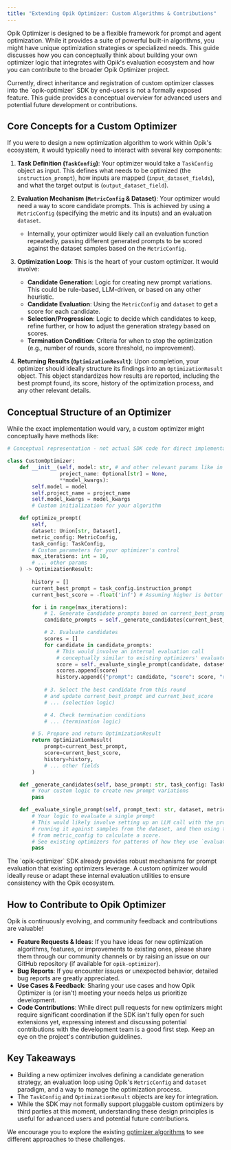 ```yaml
---
title: "Extending Opik Optimizer: Custom Algorithms & Contributions"
---
```


Opik Optimizer is designed to be a flexible framework for prompt and agent optimization. While it provides a suite of powerful built-in algorithms, you might have unique optimization strategies or specialized needs. This guide discusses how you can conceptually think about building your own optimizer logic that integrates with Opik's evaluation ecosystem and how you can contribute to the broader Opik Optimizer project.

<Note>
  Currently, direct inheritance and registration of custom optimizer classes into the `opik-optimizer` SDK by end-users is not a formally exposed feature. This guide provides a conceptual overview for advanced users and potential future development or contributions.
</Note>

## Core Concepts for a Custom Optimizer

If you were to design a new optimization algorithm to work within Opik's ecosystem, it would typically need to interact with several key components:

1.  **Task Definition (`TaskConfig`)**: Your optimizer would take a `TaskConfig` object as input. This defines what needs to be optimized (the `instruction_prompt`), how inputs are mapped (`input_dataset_fields`), and what the target output is (`output_dataset_field`).

2.  **Evaluation Mechanism (`MetricConfig` & Dataset)**: Your optimizer would need a way to score candidate prompts. This is achieved by using a `MetricConfig` (specifying the metric and its inputs) and an evaluation `dataset`.
    *   Internally, your optimizer would likely call an evaluation function repeatedly, passing different generated prompts to be scored against the dataset samples based on the `MetricConfig`.

3.  **Optimization Loop**: This is the heart of your custom optimizer. It would involve:
    *   **Candidate Generation**: Logic for creating new prompt variations. This could be rule-based, LLM-driven, or based on any other heuristic.
    *   **Candidate Evaluation**: Using the `MetricConfig` and `dataset` to get a score for each candidate.
    *   **Selection/Progression**: Logic to decide which candidates to keep, refine further, or how to adjust the generation strategy based on scores.
    *   **Termination Condition**: Criteria for when to stop the optimization (e.g., number of rounds, score threshold, no improvement).

4.  **Returning Results (`OptimizationResult`)**: Upon completion, your optimizer should ideally structure its findings into an `OptimizationResult` object. This object standardizes how results are reported, including the best prompt found, its score, history of the optimization process, and any other relevant details.

## Conceptual Structure of an Optimizer

While the exact implementation would vary, a custom optimizer might conceptually have methods like:

```python
# Conceptual representation - not actual SDK code for direct implementation

class CustomOptimizer:
    def __init__(self, model: str, # and other relevant params like in existing optimizers
                 project_name: Optional[str] = None, 
                 **model_kwargs):
        self.model = model
        self.project_name = project_name
        self.model_kwargs = model_kwargs
        # Custom initialization for your algorithm

    def optimize_prompt(
        self,
        dataset: Union[str, Dataset],
        metric_config: MetricConfig,
        task_config: TaskConfig,
        # Custom parameters for your optimizer's control
        max_iterations: int = 10,
        # ... other params
    ) -> OptimizationResult:
        
        history = []
        current_best_prompt = task_config.instruction_prompt
        current_best_score = -float('inf') # Assuming higher is better

        for i in range(max_iterations):
            # 1. Generate candidate prompts based on current_best_prompt
            candidate_prompts = self._generate_candidates(current_best_prompt, task_config)

            # 2. Evaluate candidates
            scores = []
            for candidate in candidate_prompts:
                # This would involve an internal evaluation call
                # conceptually similar to existing optimizers' evaluate_prompt methods
                score = self._evaluate_single_prompt(candidate, dataset, metric_config, task_config)
                scores.append(score)
                history.append({"prompt": candidate, "score": score, "round": i})
            
            # 3. Select the best candidate from this round
            # and update current_best_prompt and current_best_score
            # ... (selection logic)

            # 4. Check termination conditions
            # ... (termination logic)

        # 5. Prepare and return OptimizationResult
        return OptimizationResult(
            prompt=current_best_prompt,
            score=current_best_score,
            history=history,
            # ... other fields
        )

    def _generate_candidates(self, base_prompt: str, task_config: TaskConfig) -> List[str]:
        # Your custom logic to create new prompt variations
        pass

    def _evaluate_single_prompt(self, prompt_text: str, dataset, metric_config, task_config) -> float:
        # Your logic to evaluate a single prompt
        # This would likely involve setting up an LLM call with the prompt_text,
        # running it against samples from the dataset, and then using the metric
        # from metric_config to calculate a score.
        # See existing optimizers for patterns of how they use `evaluate_prompt` internally.
        pass

```

<Info>
  The `opik-optimizer` SDK already provides robust mechanisms for prompt evaluation that existing optimizers leverage. A custom optimizer would ideally reuse or adapt these internal evaluation utilities to ensure consistency with the Opik ecosystem.
</Info>

## How to Contribute to Opik Optimizer

Opik is continuously evolving, and community feedback and contributions are valuable!

*   **Feature Requests & Ideas**: If you have ideas for new optimization algorithms, features, or improvements to existing ones, please share them through our community channels or by raising an issue on our GitHub repository (if available for `opik-optimizer`).
*   **Bug Reports**: If you encounter issues or unexpected behavior, detailed bug reports are greatly appreciated.
*   **Use Cases & Feedback**: Sharing your use cases and how Opik Optimizer is (or isn't) meeting your needs helps us prioritize development.
*   **Code Contributions**: While direct pull requests for new optimizers might require significant coordination if the SDK isn't fully open for such extensions yet, expressing interest and discussing potential contributions with the development team is a good first step. Keep an eye on the project's contribution guidelines.

## Key Takeaways

-   Building a new optimizer involves defining a candidate generation strategy, an evaluation loop using Opik's `MetricConfig` and `dataset` paradigm, and a way to manage the optimization process.
-   The `TaskConfig` and `OptimizationResult` objects are key for integration.
-   While the SDK may not formally support pluggable custom optimizers by third parties at this moment, understanding these design principles is useful for advanced users and potential future contributions.

We encourage you to explore the existing [optimizer algorithms](/agent_optimization/overview#optimization-algorithms) to see different approaches to these challenges. 